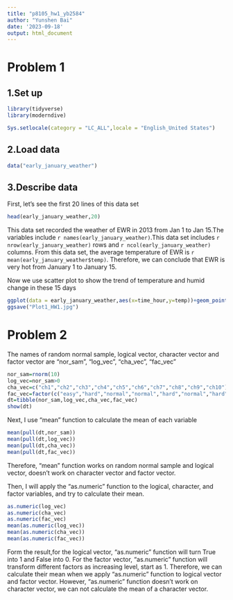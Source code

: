 ```yaml
---
title: "p8105_hw1_yb2584"
author: "Yunshen Bai"
date: '2023-09-18'
output: html_document
---
```

# Problem 1
## 1.Set up

```r
library(tidyverse)
library(moderndive)
```
```r
Sys.setlocale(category = "LC_ALL",locale = "English_United States")
```

## 2.Load data


```r
data("early_january_weather")
```

## 3.Describe data

First, let's see the first 20 lines of this data set

```r
head(early_january_weather,20)
```

This data set recorded the weather of EWR in 2013 from Jan 1 to Jan 15.The variables include `r names(early_january_weather)`.This data set includes `r nrow(early_january_weather)` rows and `r ncol(early_january_weather)` columns. From this data set, the average temperature of EWR is `r mean(early_january_weather$temp)`. Therefore, we can conclude that EWR is very hot from January 1 to January 15.

Now we use scatter plot to show the trend of temperature and humid change in these 15 days
```r
ggplot(data = early_january_weather,aes(x=time_hour,y=temp))+geom_point(aes(color=humid))
ggsave("Plot1_HW1.jpg")
```

# Problem 2

The names of random normal sample, logical vector, character vector and factor vector are "nor_sam", "log_vec", "cha_vec", "fac_vec"
```r
nor_sam=rnorm(10)
log_vec=nor_sam>0
cha_vec=c("ch1","ch2","ch3","ch4","ch5","ch6","ch7","ch8","ch9","ch10")
fac_vec=factor(c("easy","hard","normal","normal","hard","normal","hard","easy","hard","easy"))
dt=tibble(nor_sam,log_vec,cha_vec,fac_vec)
show(dt)
```

Next, I use "mean" function to calculate the mean of each variable
```r
mean(pull(dt,nor_sam))
mean(pull(dt,log_vec))
mean(pull(dt,cha_vec))
mean(pull(dt,fac_vec))
```
Therefore, "mean" function works on random normal sample and logical vector, doesn't work on character vector and factor vector.

Then, I will apply the "as.numeric" function to the logical, character, and factor variables, and try to calculate their mean. 
```r
as.numeric(log_vec)
as.numeric(cha_vec)
as.numeric(fac_vec)
mean(as.numeric(log_vec))
mean(as.numeric(cha_vec))
mean(as.numeric(fac_vec))
```
Form the result,for the logical vector, "as.numeric" function will turn True into 1 and False into 0. For the factor vector, "as.numeric" function will transform different factors as increasing level, start as 1. Therefore, we can calculate their mean when we apply "as.numeric" function to logical vector and factor vector. However, "as.numeric" function doesn't work on character vector, we can not calculate the mean of a character vector.
